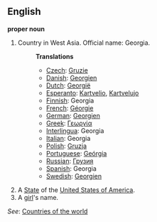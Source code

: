==English==

'''proper noun'''

# Country in West Asia. Official name: Georgia.
#:'''Translations'''
#:*[[Czech]]: [[Gruzie]]
#:*[[Danish]]: [[Georgien]]
#:*[[Dutch]]: [[Georgië]]
#:*[[Esperanto]]: [[Kartvelio]], [[Kartvelujo]]
#:*[[Finnish]]: Georgia
#:*[[French]]: [[Géorgie]]
#:*[[German]]: [[Georgien]]
#:*[[Greek]]: [[Γεωργία]]
#:*[[Interlingua]]: Georgia
#:*[[Italian]]: Georgia
#:*[[Polish]]: [[Gruzja]]
#:*[[Portuguese]]: [[Geórgia]]
#:*[[Russian]]: [[Грузия]]
#:*[[Spanish]]: Georgia
#:*[[Swedish]]: [[Georgien]]
# A [[State]] of the [[United States of America]].
# A [[girl]]'s name.

''See'': [[Countries of the world]]